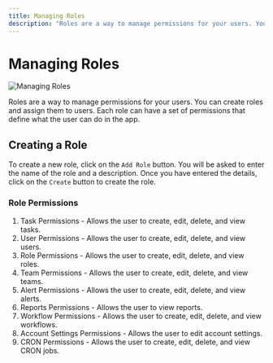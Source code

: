 ```yaml
---
title: Managing Roles
description: "Roles are a way to manage permissions for your users. You can create roles and assign them to users. Each role can have a set of permissions that define what the user can do in the app."
---
```


# Managing Roles

![Managing Roles](./images/manage-roles.png)

Roles are a way to manage permissions for your users. You can create roles and assign them to users. Each role can have a set of permissions that define what the user can do in the app.

## Creating a Role

To create a new role, click on the `Add Role` button. You will be asked to enter the name of the role and a description. Once you have entered the details, click on the `Create` button to create the role.

### Role Permissions

1. Task Permissions - Allows the user to create, edit, delete, and view tasks.
2. User Permissions - Allows the user to create, edit, delete, and view users.
3. Role Permissions - Allows the user to create, edit, delete, and view roles.
4. Team Permissions - Allows the user to create, edit, delete, and view teams.
5. Alert Permissions - Allows the user to create, edit, delete, and view alerts.
6. Reports Permissions - Allows the user to view reports.
7. Workflow Permissions - Allows the user to create, edit, delete, and view workflows.
8. Account Settings Permissions - Allows the user to edit account settings.
9. CRON Permissions - Allows the user to create, edit, delete, and view CRON jobs.


